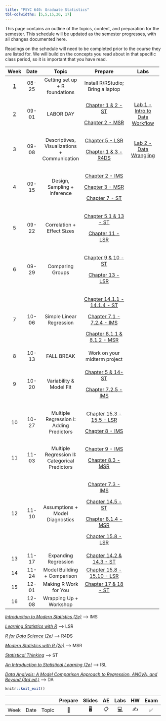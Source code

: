 ```yaml
---
title: "PSYC 640: Graduate Statistics"
tbl-colwidths: [5,5,15,20, 17]
---
```


This page contains an outline of the topics, content, and preparation for the semester. This schedule will be updated as the semester progresses, with all changes documented here.

::: callout-important
Readings on the schedule will need to be completed prior to the course they are listed for. We will build on the concepts you read about in that specific class period, so it is important that you have read.
:::

<div>

+-------------------------+-----------+------------------------------------------------+---------------------------------------------------------------------------------------------------------------+------------------------------------------------------------------+
| Week                    | Date      | Topic                                          | Prepare                                                                                                       | Labs                                                             |
+:=======================:+:=========:+:==============================================:+:=============================================================================================================:+:================================================================:+
| [1](/weeks/week-1.html) | 08-25     | Getting set up + R foundations                 | Install R/RStudio; Bring a laptop                                                                             |                                                                  |
+-------------------------+-----------+------------------------------------------------+---------------------------------------------------------------------------------------------------------------+------------------------------------------------------------------+
| [2](weeks/week-2.html)  | 09-01     | LABOR DAY                                      | [Chapter 1 & 2 - ST](https://statsthinking21.github.io/statsthinking21-core-site/){target="_blank"}           | [Lab 1 - Intro to Data Workflow](/labs/lab-1_data-workflow.html) |
|                         |           |                                                |                                                                                                               |                                                                  |
|                         |           |                                                | [Chapter 2 - MSR](https://www.modernstatisticswithr.com/){target="_blank"}                                    |                                                                  |
+-------------------------+-----------+------------------------------------------------+---------------------------------------------------------------------------------------------------------------+------------------------------------------------------------------+
| 3                       | 09-08     | Descriptives, Visualizations + Communication   | [Chapter 5 - LSR](https://learningstatisticswithr.com/book/){target="_blank"}                                 | [Lab 2 - Data Wrangling](/labs/lab-2_data-wrangling.html)        |
|                         |           |                                                |                                                                                                               |                                                                  |
|                         |           |                                                | [Chapter 1 & 3 - R4DS](https://r4ds.hadley.nz/){target="_blank"}                                              |                                                                  |
+-------------------------+-----------+------------------------------------------------+---------------------------------------------------------------------------------------------------------------+------------------------------------------------------------------+
| 4                       | 09-15     | Design, Sampling + Inference                   | [Chapter 2 - IMS](https://openintro-ims.netlify.app/){target="_blank"}                                        |                                                                  |
|                         |           |                                                |                                                                                                               |                                                                  |
|                         |           |                                                | [Chapter 3 - MSR](https://www.modernstatisticswithr.com/){target="_blank"}                                    |                                                                  |
|                         |           |                                                |                                                                                                               |                                                                  |
|                         |           |                                                | [Chapter 7 - ST](https://statsthinking21.github.io/statsthinking21-core-site/){target="_blank"}               |                                                                  |
+-------------------------+-----------+------------------------------------------------+---------------------------------------------------------------------------------------------------------------+------------------------------------------------------------------+
| 5                       | 09-22     | Correlation + Effect Sizes                     | [Chapter 5.1 & 13 - ST](https://statsthinking21.github.io/statsthinking21-core-site/){target="_blank"}        |                                                                  |
|                         |           |                                                |                                                                                                               |                                                                  |
|                         |           |                                                | [Chapter 11 - LSR](https://learningstatisticswithr.com/book/){target="_blank"}                                |                                                                  |
+-------------------------+-----------+------------------------------------------------+---------------------------------------------------------------------------------------------------------------+------------------------------------------------------------------+
| 6                       | 09-29     | Comparing Groups                               | [Chapter 9 & 10 - ST](https://statsthinking21.github.io/statsthinking21-core-site/){target="_blank"}          |                                                                  |
|                         |           |                                                |                                                                                                               |                                                                  |
|                         |           |                                                | [Chapter 13 - LSR](https://learningstatisticswithr.com/book/){target="_blank"}                                |                                                                  |
+-------------------------+-----------+------------------------------------------------+---------------------------------------------------------------------------------------------------------------+------------------------------------------------------------------+
| 7                       | 10-06     | Simple Linear Regression                       | [Chapter 14.1.1 - 14.1.4 - ST](https://statsthinking21.github.io/statsthinking21-core-site/){target="_blank"} |                                                                  |
|                         |           |                                                |                                                                                                               |                                                                  |
|                         |           |                                                | [Chapter 7.1 - 7.2.4 - IMS](https://openintro-ims.netlify.app/){target="_blank"}                              |                                                                  |
|                         |           |                                                |                                                                                                               |                                                                  |
|                         |           |                                                | [Chapter 8.1.1 & 8.1.2 - MSR](https://www.modernstatisticswithr.com/){target="_blank"}                        |                                                                  |
+-------------------------+-----------+------------------------------------------------+---------------------------------------------------------------------------------------------------------------+------------------------------------------------------------------+
| 8                       | 10-13     | FALL BREAK                                     | Work on your midterm project                                                                                  |                                                                  |
+-------------------------+-----------+------------------------------------------------+---------------------------------------------------------------------------------------------------------------+------------------------------------------------------------------+
| 9                       | 10-20     | Variability & Model Fit                        | [Chapter 5 & 14- ST](https://statsthinking21.github.io/statsthinking21-core-site/){target="_blank"}           |                                                                  |
|                         |           |                                                |                                                                                                               |                                                                  |
|                         |           |                                                | [Chapter 7.2.5 - IMS](https://openintro-ims.netlify.app/){target="_blank"}                                    |                                                                  |
+-------------------------+-----------+------------------------------------------------+---------------------------------------------------------------------------------------------------------------+------------------------------------------------------------------+
| 10                      | 10-27     | Multiple Regression I: Adding Predictors       | [Chapter 15.3 - 15.5 - LSR](https://learningstatisticswithr.com/book/){target="_blank"}                       |                                                                  |
|                         |           |                                                |                                                                                                               |                                                                  |
|                         |           |                                                | [Chapter 8 - IMS](https://openintro-ims.netlify.app/){target="_blank"}                                        |                                                                  |
+-------------------------+-----------+------------------------------------------------+---------------------------------------------------------------------------------------------------------------+------------------------------------------------------------------+
| 11                      | 11-03     | Multiple Regression II: Categorical Predictors | [Chapter 9 - IMS](https://openintro-ims.netlify.app/){target="_blank"}                                        |                                                                  |
|                         |           |                                                |                                                                                                               |                                                                  |
|                         |           |                                                | [Chapter 8.3 - MSR](https://www.modernstatisticswithr.com/){target="_blank"}                                  |                                                                  |
+-------------------------+-----------+------------------------------------------------+---------------------------------------------------------------------------------------------------------------+------------------------------------------------------------------+
| 12                      | 11-10     | Assumptions + Model Diagnostics                | [Chapter 7.3 - IMS](https://openintro-ims.netlify.app/){target="_blank"}                                      |                                                                  |
|                         |           |                                                |                                                                                                               |                                                                  |
|                         |           |                                                | [Chapter 14.5 - ST](https://statsthinking21.github.io/statsthinking21-core-site/){target="_blank"}            |                                                                  |
|                         |           |                                                |                                                                                                               |                                                                  |
|                         |           |                                                | [Chapter 8.1.4 - MSR](https://www.modernstatisticswithr.com/){target="_blank"}                                |                                                                  |
|                         |           |                                                |                                                                                                               |                                                                  |
|                         |           |                                                | [Chapter 15.8 - LSR](https://learningstatisticswithr.com/book/){target="_blank"}                              |                                                                  |
+-------------------------+-----------+------------------------------------------------+---------------------------------------------------------------------------------------------------------------+------------------------------------------------------------------+
| 13                      | 11-17     | Expanding Regression                           | [Chapter 14.2 & 14.3 - ST](https://statsthinking21.github.io/statsthinking21-core-site/){target="_blank"}     |                                                                  |
+-------------------------+-----------+------------------------------------------------+---------------------------------------------------------------------------------------------------------------+------------------------------------------------------------------+
| 14                      | 11-24     | Model Building + Comparison                    | [Chapter 15.8 - 15.10 - LSR](https://learningstatisticswithr.com/book/){target="_blank"}                      |                                                                  |
+-------------------------+-----------+------------------------------------------------+---------------------------------------------------------------------------------------------------------------+------------------------------------------------------------------+
| 15                      | 12-01     | Making R Work for You                          | [Chapter 17 & 18 - ST](https://statsthinking21.github.io/statsthinking21-core-site/){target="_blank"}         |                                                                  |
+-------------------------+-----------+------------------------------------------------+---------------------------------------------------------------------------------------------------------------+------------------------------------------------------------------+
| 16                      | 12-08     | Wrapping Up + Workshop                         |                                                                                                               |                                                                  |
+-------------------------+-----------+------------------------------------------------+---------------------------------------------------------------------------------------------------------------+------------------------------------------------------------------+

</div>

[*Introduction to Modern Statistics (2e)*](https://openintro-ims.netlify.app/){target="_blank"} –\> IMS

[*Learning Statistics with R*](https://learningstatisticswithr.com/book/){target="_blank"} –\> LSR

[*R for Data Science (2e)*](https://r4ds.hadley.nz/){target="_blank"} –\> R4DS

[*Modern Statistics with R (2e)*](https://www.modernstatisticswithr.com/){target="_blank"} –\> MSR

[*Statistical Thinking*](https://statsthinking21.github.io/statsthinking21-core-site/){target="_blank"} –\> ST

[*An Introduction to Statistical Learning (2e)*](https://www.statlearning.com/){target="_blank"} –\> ISL

[*Data Analysis: A Model Comparison Approach to Regression, ANOVA, and Beyond (3rd ed.)*](https://sadbhavnapublications.org/research-enrichment-material/2-Statistical-Books/Data-Analysis-A-Model-Comparison-Approach-To-Regression,-ANOVA,-and-Beyond.pdf){target="_blank"} –\> DA

```r
knitr::knit_exit()
```

|      |      |       | Prepare | Slides | AE  |  Labs  | HW  | Exam | Project |
|------|------|-------|:-------:|:------:|:---:|:------:|:---:|:----:|:-------:|
| Week | Date | Topic |   📖    |   🖥️   | 📋  | [💻]() | ✍️  |  ✅  |   📂    |
